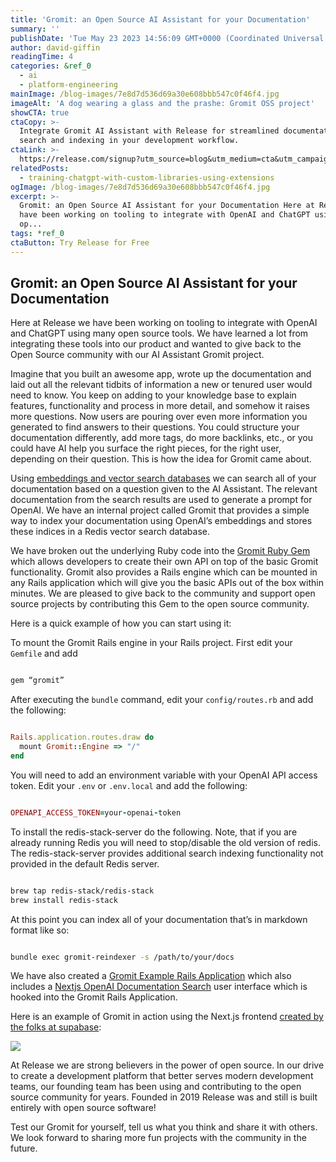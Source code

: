 ```yaml
---
title: 'Gromit: an Open Source AI Assistant for your Documentation'
summary: ''
publishDate: 'Tue May 23 2023 14:56:09 GMT+0000 (Coordinated Universal Time)'
author: david-giffin
readingTime: 4
categories: &ref_0
  - ai
  - platform-engineering
mainImage: /blog-images/7e8d7d536d69a30e608bbb547c0f46f4.jpg
imageAlt: 'A dog wearing a glass and the prashe: Gromit OSS project'
showCTA: true
ctaCopy: >-
  Integrate Gromit AI Assistant with Release for streamlined documentation
  search and indexing in your development workflow.
ctaLink: >-
  https://release.com/signup?utm_source=blog&utm_medium=cta&utm_campaign=blog-cta&utm_content=gromit-an-open-source-ai-assistant-for-your-documentation
relatedPosts:
  - training-chatgpt-with-custom-libraries-using-extensions
ogImage: /blog-images/7e8d7d536d69a30e608bbb547c0f46f4.jpg
excerpt: >-
  Gromit: an Open Source AI Assistant for your Documentation Here at Release we
  have been working on tooling to integrate with OpenAI and ChatGPT using many
  op...
tags: *ref_0
ctaButton: Try Release for Free
---
```


## Gromit: an Open Source AI Assistant for your Documentation

Here at Release we have been working on tooling to integrate with OpenAI and ChatGPT using many open source tools. We have learned a lot from integrating these tools into our product and wanted to give back to the Open Source community with our AI Assistant Gromit project. 

Imagine that you built an awesome app, wrote up the documentation and laid out all the relevant tidbits of information a new or tenured user would need to know. You keep on adding to your knowledge base to explain features, functionality and process in more detail, and somehow it raises more questions. Now users are pouring over even more information you generated to find answers to their questions. You could structure your documentation differently, add more tags, do more backlinks, etc., or you could have AI help you surface the right pieces, for the right user, depending on their question. This is how the idea for Gromit came about. 

Using [embeddings and vector search databases](https://release.com/blog/training-chatgpt-with-custom-libraries-using-extensions) we can search all of your documentation based on a question given to the AI Assistant. The relevant documentation from the search results are used to generate a prompt for OpenAI. We have an internal project called Gromit that provides a simple way to index your documentation using OpenAI’s embeddings and stores these indices in a Redis vector search database. 

We have broken out the underlying Ruby code into the [Gromit Ruby Gem](https://rubygems.org/gems/gromit) which allows developers to create their own API on top of the basic Gromit functionality. Gromit also provides a Rails engine which can be mounted in any Rails application which will give you the basic APIs out of the box within minutes. We are pleased to give back to the community and support open source projects by contributing this Gem to the open source community. 

Here is a quick example of how you can start using it:

To mount the Gromit Rails engine in your Rails project. First edit your <code inline>Gemfile</code> and add

```ruby

gem “gromit”

```

After executing the <code inline>bundle</code> command, edit your <code inline>config/routes.rb</code> and add the following:

```ruby

Rails.application.routes.draw do
  mount Gromit::Engine => "/"
end

```

You will need to add an environment variable with your OpenAI API access token. Edit your <code inline>.env</code> or <code inline>.env.local</code> and add the following:

```ruby

OPENAPI_ACCESS_TOKEN=your-openai-token

```

To install the redis-stack-server do the following. Note, that if you are already running Redis you will need to stop/disable the old version of redis. The redis-stack-server provides additional search indexing functionality not provided in the default Redis server.

```bash

brew tap redis-stack/redis-stack
brew install redis-stack

```

At this point you can index all of your documentation that’s in markdown format like so:

```bash

bundle exec gromit-reindexer -s /path/to/your/docs

```

We have also created a [Gromit Example Rails Application](https://github.com/releasehub-com/gromit-example) which also includes a [Nextjs OpenAI Documentation Search](https://github.com/supabase-community/nextjs-openai-doc-search) user interface which is hooked into the Gromit Rails Application. 

Here is an example of Gromit in action using the Next.js frontend [created by the folks at supabase](https://supabase.com/): 

![](/blog-images/5b603ede3d06f8519a2365f300f7d4c0.png)

At Release we are strong believers in the power of open source. In our drive to create a development platform that better serves modern development teams, our founding team has been using and contributing to the open source community for years. Founded in 2019 Release was and still is built entirely with open source software!

Test our Gromit for yourself, tell us what you think and share it with others. We look forward to sharing more fun projects with the community in the future.
